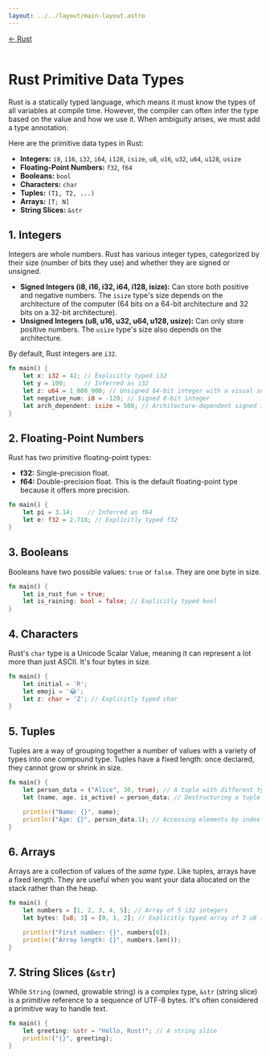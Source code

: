 ```yaml
---
layout: ../../layout/main-layout.astro
---
```

<a href="/rust">← Rust</a> <br /> <br />

# Rust Primitive Data Types

Rust is a statically typed language, which means it must know the types of all variables at compile time. However, the compiler can often infer the type based on the value and how we use it. When ambiguity arises, we must add a type annotation.

Here are the primitive data types in Rust:

*   **Integers:** `i8`, `i16`, `i32`, `i64`, `i128`, `isize`, `u8`, `u16`, `u32`, `u64`, `u128`, `usize`
*   **Floating-Point Numbers:** `f32`, `f64`
*   **Booleans:** `bool`
*   **Characters:** `char`
*   **Tuples:** `(T1, T2, ...)`
*   **Arrays:** `[T; N]`
*   **String Slices:** `&str`

## 1. Integers

Integers are whole numbers. Rust has various integer types, categorized by their size (number of bits they use) and whether they are signed or unsigned.

*   **Signed Integers (i8, i16, i32, i64, i128, isize):** Can store both positive and negative numbers. The `isize` type's size depends on the architecture of the computer (64 bits on a 64-bit architecture and 32 bits on a 32-bit architecture).
*   **Unsigned Integers (u8, u16, u32, u64, u128, usize):** Can only store positive numbers. The `usize` type's size also depends on the architecture.

By default, Rust integers are `i32`.

```rust
fn main() {
    let x: i32 = 42; // Explicitly typed i32
    let y = 100;     // Inferred as i32
    let z: u64 = 1_000_000; // Unsigned 64-bit integer with a visual separator
    let negative_num: i8 = -120; // Signed 8-bit integer
    let arch_dependent: isize = 500; // Architecture-dependent signed integer
}
```

## 2. Floating-Point Numbers

Rust has two primitive floating-point types:

*   **f32:** Single-precision float.
*   **f64:** Double-precision float. This is the default floating-point type because it offers more precision.

```rust
fn main() {
    let pi = 3.14;    // Inferred as f64
    let e: f32 = 2.718; // Explicitly typed f32
}
```

## 3. Booleans

Booleans have two possible values: `true` or `false`. They are one byte in size.

```rust
fn main() {
    let is_rust_fun = true;
    let is_raining: bool = false; // Explicitly typed bool
}
```

## 4. Characters

Rust's `char` type is a Unicode Scalar Value, meaning it can represent a lot more than just ASCII. It's four bytes in size.

```rust
fn main() {
    let initial = 'R';
    let emoji = '😂';
    let z: char = 'Z'; // Explicitly typed char
}
```

## 5. Tuples

Tuples are a way of grouping together a number of values with a variety of types into one compound type. Tuples have a fixed length: once declared, they cannot grow or shrink in size.

```rust
fn main() {
    let person_data = ("Alice", 30, true); // A tuple with different types
    let (name, age, is_active) = person_data; // Destructuring a tuple

    println!("Name: {}", name);
    println!("Age: {}", person_data.1); // Accessing elements by index
}
```

## 6. Arrays

Arrays are a collection of values of the *same type*. Like tuples, arrays have a fixed length. They are useful when you want your data allocated on the stack rather than the heap.

```rust
fn main() {
    let numbers = [1, 2, 3, 4, 5]; // Array of 5 i32 integers
    let bytes: [u8; 3] = [0, 1, 2]; // Explicitly typed array of 3 u8 integers

    println!("First number: {}", numbers[0]);
    println!("Array length: {}", numbers.len());
}
```

## 7. String Slices (`&str`)

While `String` (owned, growable string) is a complex type, `&str` (string slice) is a primitive reference to a sequence of UTF-8 bytes. It's often considered a primitive way to handle text.

```rust
fn main() {
    let greeting: &str = "Hello, Rust!"; // A string slice
    println!("{}", greeting);
}
```
